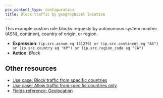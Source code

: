 ```yaml
---
pcx_content_type: configuration
title: Block traffic by geographical location
---
```


This example custom rule blocks requests by autonomous system number (ASN), continent, country of origin, or region.

- **Expression**: `(ip.src.asnum eq 131279) or (ip.src.continent eq "AS") or (ip.src.country eq "KP") or (ip.src.region_code eq "CA")`
- **Action**: _Block_

## Other resources

- [Use case: Block traffic from specific countries](/waf/custom-rules/use-cases/block-traffic-from-specific-countries/)
- [Use case: Allow traffic from specific countries only](/waf/custom-rules/use-cases/allow-traffic-from-specific-countries/)
- [Fields reference: Geolocation](/ruleset-engine/rules-language/fields/reference/?field-category=Geolocation)
